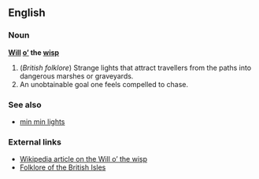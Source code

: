 ==English==

===Noun===
'''[[Will]] [[o'|o’]] the [[wisp]]'''

# (''British folklore'') Strange lights that attract travellers from the paths into dangerous marshes or graveyards.
# An unobtainable goal one feels compelled to chase.

===See also===
*[[min min lights]]

===External links===
*[[w:Will_o'_the_wisp|Wikipedia article on the Will o’ the wisp]]
*[http://www.mysteriousbritain.co.uk/folklore/will_o_the_wisp.html Folklore of the British Isles]